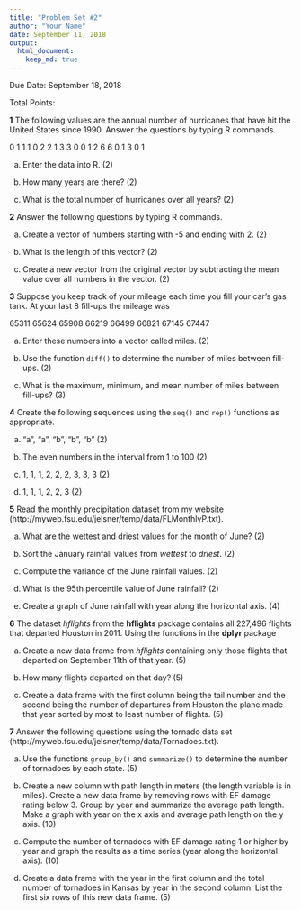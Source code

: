 ```yaml
---
title: "Problem Set #2"
author: "Your Name"
date: September 11, 2018
output: 
  html_document:
    keep_md: true
---
```


Due Date: September 18, 2018

Total Points: 

**1** The following values are the annual number of hurricanes that have hit the United States since 1990. Answer the questions by typing R commands.

0 1 1 1 0 2 2 1 3 3 0 0 1 2 6 6 0 1 3 0 1

a. Enter the data into R. (2)

b. How many years are there? (2)

c. What is the total number of hurricanes over all years? (2)

**2** Answer the following questions by typing R commands.

a. Create a vector of numbers starting with -5 and ending with 2. (2)

b. What is the length of this vector? (2)

c. Create a new vector from the original vector by subtracting the mean value over all numbers in the vector. (2)

**3** Suppose you keep track of your mileage each time you fill your car's gas tank. At your last 8 fill-ups the mileage was

65311 65624 65908 66219 66499 66821 67145 67447

a. Enter these numbers into a vector called  miles. (2)

b. Use the function `diff()` to determine the number of miles between fill-ups. (2)

c. What is the maximum, minimum, and mean number of miles between fill-ups?  (3)

**4** Create the following sequences using the `seq()` and `rep()` functions as appropriate.

a.  "a", "a", "b", "b", "b" (2)

b.  The even numbers in the interval from 1 to 100 (2)

c.  1, 1, 1, 2, 2, 2, 3, 3, 3  (2)

d.  1, 1, 1, 2, 2, 3  (2)


**5** Read the monthly precipitation dataset from my website (http://myweb.fsu.edu/jelsner/temp/data/FLMonthlyP.txt).

a. What are the wettest and driest values for the month of June? (2)

b. Sort the January rainfall values from *wettest* to *driest*. (2)

c. Compute the variance of the June rainfall values. (2)

d. What is the 95th percentile value of June rainfall? (2)

e. Create a graph of June rainfall with year along the horizontal axis. (4)

**6** The dataset *hflights* from the **hflights** package contains all 227,496 flights that departed Houston in 2011. Using the functions in the **dplyr** package

a. Create a new data frame from *hflights* containing only those flights that departed on September 11th of that year. (5)

b. How many flights departed on that day? (5)

c. Create a data frame with the first column being the tail number and the second being the number of departures from Houston the plane made that year sorted by most to least number of flights. (5)

**7** Answer the following questions using the tornado data set (http://myweb.fsu.edu/jelsner/temp/data/Tornadoes.txt).

a. Use the functions `group_by()` and `summarize()` to determine the number of tornadoes by each state. (5)

b. Create a new column with path length in meters (the length variable is in miles). Create a new data frame by removing rows with EF damage rating below 3. Group by year and summarize the average path length. Make a graph with year on the x axis and average path length on the y axis. (10)

c. Compute the number of tornadoes with EF damage rating 1 or higher by year and graph the results as a time series (year along the horizontal axis). (10)

d. Create a data frame with the year in the first column and the total number of tornadoes in Kansas by year in the second column. List the first six rows of this new data frame. (5)

